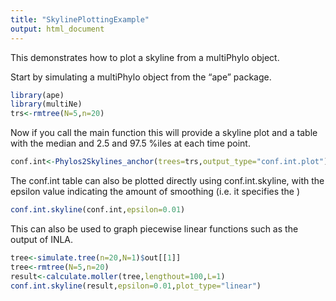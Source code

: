 ```yaml
---
title: "SkylinePlottingExample"
output: html_document
---
```


This demonstrates how to plot a skyline from a multiPhylo object.

Start by simulating a multiPhylo object from the "ape" package.


```r
library(ape)
library(multiNe)
trs<-rmtree(N=5,n=20)
```

Now if you call the main function this will provide a skyline plot and a table with the median and 2.5 and 97.5 %iles at each time point. 

```r
conf.int<-Phylos2Skylines_anchor(trees=trs,output_type="conf.int.plot")
```

The conf.int table can also be plotted directly using conf.int.skyline, with the epsilon value indicating the amount of smoothing (i.e. it specifies the )

```r
conf.int.skyline(conf.int,epsilon=0.01)
```

This can also be used to graph piecewise linear functions such as the output of INLA.

```r
tree<-simulate.tree(n=20,N=1)$out[[1]]
tree<-rmtree(N=5,n=20)
result<-calculate.moller(tree,lengthout=100,L=1)
conf.int.skyline(result,epsilon=0.01,plot_type="linear")
```
